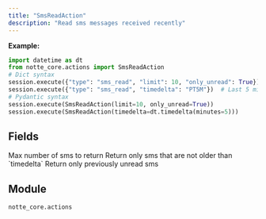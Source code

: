 ```yaml
---
title: "SmsReadAction"
description: "Read sms messages received recently"
---
```




**Example:**
```python
import datetime as dt
from notte_core.actions import SmsReadAction
# Dict syntax
session.execute({"type": "sms_read", "limit": 10, "only_unread": True})
session.execute({"type": "sms_read", "timedelta": "PT5M"})  # Last 5 minutes
# Pydantic syntax
session.execute(SmsReadAction(limit=10, only_unread=True))
session.execute(SmsReadAction(timedelta=dt.timedelta(minutes=5)))
```

## Fields

<ParamField path="type" type="Literal['sms_read']" required>
</ParamField>

<ParamField path="category" type="str" required>
</ParamField>

<ParamField path="description" type="str" required>
</ParamField>

<ParamField path="limit" type="int" required>
  Max number of sms to return
</ParamField>

<ParamField path="timedelta" type="UnionType[timedelta, None]" required>
  Return only sms that are not older than `timedelta`
</ParamField>

<ParamField path="only_unread" type="bool" required>
  Return only previously unread sms
</ParamField>


## Module

`notte_core.actions`
